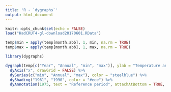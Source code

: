 ```yaml
---
title: 'R - `dygraphs`'
output: html_document
---
```


```r
knitr::opts_chunk$set(echo = FALSE)
load("HadCRUT4-gl-download20170601.RData")

temp$min = apply(temp[month.abb], 1, min, na.rm = TRUE)
temp$max = apply(temp[month.abb], 1, max, na.rm = TRUE)

library(dygraphs)
```


```r
dygraph(temp[c("Year", "Annual", "min", "max")], ylab = "Temperature anomaly") %>%
  dyAxis("x", drawGrid = FALSE) %>%
  dySeries(c("min", "Annual", "max"), color = "steelblue") %>%
  dyShading("1961", "1990", color = "#eee") %>%
  dyAnnotation(1975, text = "Reference period", attachAtBottom = TRUE, width = 150, height = 20)
```

